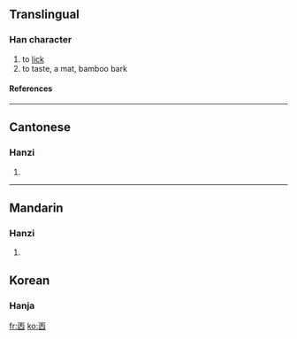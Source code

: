 ==Translingual==
===Han character===
{{Han char|rn=1|rad=一|as=05|sn=6|four=|canj=一人田 (MOW)}}
# to [[lick]]
# to taste, a mat, bamboo bark
====References====
{{Han ref|kx=0078.030|hdz=10019.020|uh=3401|ud=13313}}

----
==Cantonese==
===Hanzi===
{{yue-hanzi|jyut=|y=tim2}}
# {{defn|Cantonese}}

----
==Mandarin==
===Hanzi===
{{cmn-hanzi|pin=[[tiǎn]] ([[tian3]]), [[tiàn]] ([[tian4]])|wg=t'ien<sup>3</sup>, t'ien<sup>4</sup>}}
# {{defn|Mandarin}}

==Korean==

===Hanja===
{{ko-hanja|hangeul=첨|rv=cheom|mr=ch'ŏm|y=chem|eumhun=핥다|ehrv=halthda|ehmr=halta|ehy=halthta}}

[[fr:㐁]]
[[ko:㐁]]